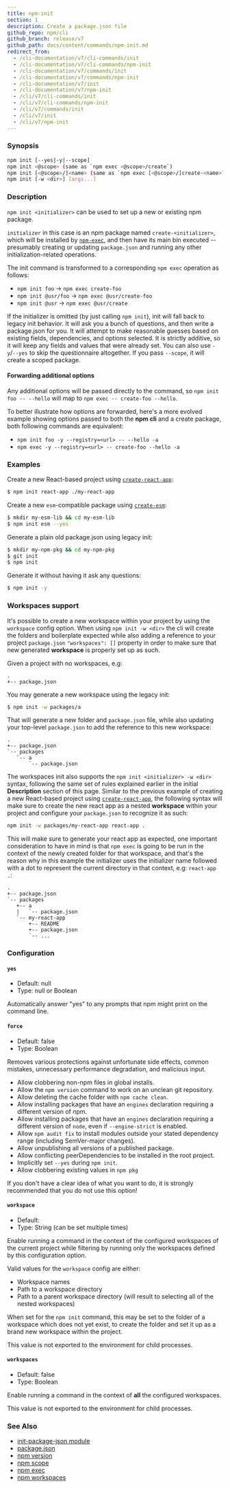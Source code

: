 ```yaml
---
title: npm-init
section: 1
description: Create a package.json file
github_repo: npm/cli
github_branch: release/v7
github_path: docs/content/commands/npm-init.md
redirect_from:
  - /cli-documentation/v7/cli-commands/init
  - /cli-documentation/v7/cli-commands/npm-init
  - /cli-documentation/v7/commands/init
  - /cli-documentation/v7/commands/npm-init
  - /cli-documentation/v7/init
  - /cli-documentation/v7/npm-init
  - /cli/v7/cli-commands/init
  - /cli/v7/cli-commands/npm-init
  - /cli/v7/commands/init
  - /cli/v7/init
  - /cli/v7/npm-init
---
```


### Synopsis

```bash
npm init [--yes|-y|--scope]
npm init <@scope> (same as `npm exec <@scope>/create`)
npm init [<@scope>/]<name> (same as `npm exec [<@scope>/]create-<name>`)
npm init [-w <dir>] [args...]
```

### Description

`npm init <initializer>` can be used to set up a new or existing npm package.

`initializer` in this case is an npm package named `create-<initializer>`, which will be installed by [`npm-exec`](/cli/v7/commands/npm-exec), and then have its main bin executed -- presumably creating or updating `package.json` and running any other initialization-related operations.

The init command is transformed to a corresponding `npm exec` operation as follows:

- `npm init foo` -> `npm exec create-foo`
- `npm init @usr/foo` -> `npm exec @usr/create-foo`
- `npm init @usr` -> `npm exec @usr/create`

If the initializer is omitted (by just calling `npm init`), init will fall back to legacy init behavior. It will ask you a bunch of questions, and then write a package.json for you. It will attempt to make reasonable guesses based on existing fields, dependencies, and options selected. It is strictly additive, so it will keep any fields and values that were already set. You can also use `-y`/`--yes` to skip the questionnaire altogether. If you pass `--scope`, it will create a scoped package.

#### Forwarding additional options

Any additional options will be passed directly to the command, so `npm init foo -- --hello` will map to `npm exec -- create-foo --hello`.

To better illustrate how options are forwarded, here's a more evolved example showing options passed to both the **npm cli** and a create package, both following commands are equivalent:

- `npm init foo -y --registry=<url> -- --hello -a`
- `npm exec -y --registry=<url> -- create-foo --hello -a`

### Examples

Create a new React-based project using [`create-react-app`](https://npm.im/create-react-app):

```bash
$ npm init react-app ./my-react-app
```

Create a new `esm`-compatible package using [`create-esm`](https://npm.im/create-esm):

```bash
$ mkdir my-esm-lib && cd my-esm-lib
$ npm init esm --yes
```

Generate a plain old package.json using legacy init:

```bash
$ mkdir my-npm-pkg && cd my-npm-pkg
$ git init
$ npm init
```

Generate it without having it ask any questions:

```bash
$ npm init -y
```

### Workspaces support

It's possible to create a new workspace within your project by using the `workspace` config option. When using `npm init -w <dir>` the cli will create the folders and boilerplate expected while also adding a reference to your project `package.json` `"workspaces": []` property in order to make sure that new generated **workspace** is properly set up as such.

Given a project with no workspaces, e.g:

```
.
+-- package.json
```

You may generate a new workspace using the legacy init:

```bash
$ npm init -w packages/a
```

That will generate a new folder and `package.json` file, while also updating your top-level `package.json` to add the reference to this new workspace:

```
.
+-- package.json
`-- packages
   `-- a
       `-- package.json
```

The workspaces init also supports the `npm init <initializer> -w <dir>` syntax, following the same set of rules explained earlier in the initial **Description** section of this page. Similar to the previous example of creating a new React-based project using [`create-react-app`](https://npm.im/create-react-app), the following syntax will make sure to create the new react app as a nested **workspace** within your project and configure your `package.json` to recognize it as such:

```bash
npm init -w packages/my-react-app react-app .
```

This will make sure to generate your react app as expected, one important consideration to have in mind is that `npm exec` is going to be run in the context of the newly created folder for that workspace, and that's the reason why in this example the initializer uses the initializer name followed with a dot to represent the current directory in that context, e.g: `react-app .`:

```
.
+-- package.json
`-- packages
   +-- a
   |   `-- package.json
   `-- my-react-app
       +-- README
       +-- package.json
       `-- ...
```

### Configuration

#### `yes`

- Default: null
- Type: null or Boolean

Automatically answer "yes" to any prompts that npm might print on the command line.

#### `force`

- Default: false
- Type: Boolean

Removes various protections against unfortunate side effects, common mistakes, unnecessary performance degradation, and malicious input.

- Allow clobbering non-npm files in global installs.
- Allow the `npm version` command to work on an unclean git repository.
- Allow deleting the cache folder with `npm cache clean`.
- Allow installing packages that have an `engines` declaration requiring a different version of npm.
- Allow installing packages that have an `engines` declaration requiring a different version of `node`, even if `--engine-strict` is enabled.
- Allow `npm audit fix` to install modules outside your stated dependency range (including SemVer-major changes).
- Allow unpublishing all versions of a published package.
- Allow conflicting peerDependencies to be installed in the root project.
- Implicitly set `--yes` during `npm init`.
- Allow clobbering existing values in `npm pkg`

If you don't have a clear idea of what you want to do, it is strongly recommended that you do not use this option!

#### `workspace`

- Default:
- Type: String (can be set multiple times)

Enable running a command in the context of the configured workspaces of the current project while filtering by running only the workspaces defined by this configuration option.

Valid values for the `workspace` config are either:

- Workspace names
- Path to a workspace directory
- Path to a parent workspace directory (will result to selecting all of the nested workspaces)

When set for the `npm init` command, this may be set to the folder of a workspace which does not yet exist, to create the folder and set it up as a brand new workspace within the project.

This value is not exported to the environment for child processes.

#### `workspaces`

- Default: false
- Type: Boolean

Enable running a command in the context of **all** the configured workspaces.

This value is not exported to the environment for child processes.

### See Also

- [init-package-json module](http://npm.im/init-package-json)
- [package.json](/cli/v7/configuring-npm/package-json)
- [npm version](/cli/v7/commands/npm-version)
- [npm scope](/cli/v7/using-npm/scope)
- [npm exec](/cli/v7/commands/npm-exec)
- [npm workspaces](/cli/v7/using-npm/workspaces)
